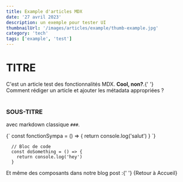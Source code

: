 ```yaml
---
title: Example d'articles MDX
date: '27 avril 2023'
description: un exemple pour tester UI
thumbnailUrl: '/images/articles/example/thumb-example.jpg'
category: 'tech'
tags: ['example', 'test']
---
```


# TITRE

<div>
  C'est un article test des fonctionnalités MDX. <strong>Cool, non?</strong>.{' '}
  <br />
  Comment rédiger un article et ajouter les métadata appropriées ?
</div>

<br />

### SOUS-TITRE

avec markdown classique `###`.

<SyntaxHighlighter language="javascript">
  {`
    const fonctionSympa = () => {
      return console.log('salut')
    }
  `}
</SyntaxHighlighter>

```
  // Bloc de code
  const doSomething = () => {
    return console.log('hey')
  }
```

<div>
  Et même des composants dans notre blog post :{' '}
  {<MyLink href={'/'}>Retour à Accueil</MyLink>}
</div>
